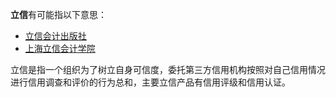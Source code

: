 '''立信'''有可能指以下意思：

* [[立信会计出版社|立信会计出版社]]
* [[上海立信会计学院|上海立信会计学院]]

{{disambig|Cat=二字中國相關消歧義}}
立信是指一个组织为了树立自身可信度，委托第三方信用机构按照对自己信用情况进行信用调查和评价的行为总和，主要立信产品有信用评级和信用认证。